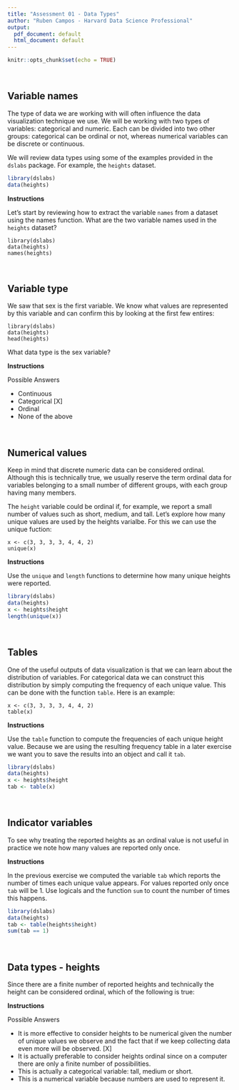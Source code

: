 ```yaml
---
title: "Assessment 01 - Data Types"
author: "Ruben Campos - Harvard Data Science Professional"
output:
  pdf_document: default
  html_document: default
---
```


```r
knitr::opts_chunk$set(echo = TRUE)
```

<br/>

## **Variable names**
The type of data we are working with will often influence the data visualization technique we use. We will be working with two types of variables: categorical and numeric. Each can be divided into two other groups: categorical can be ordinal or not, whereas numerical variables can be discrete or continuous.

We will review data types using some of the examples provided in the ```dslabs``` package. For example, the ```heights``` dataset.

```r
library(dslabs)
data(heights)
```

**Instructions**

Let's start by reviewing how to extract the variable ```names``` from a dataset using the names function. What are the two variable names used in the ```heights``` dataset?

```
library(dslabs)
data(heights)
names(heights)
```

<br/>

## **Variable type**
We saw that sex is the first variable. We know what values are represented by this variable and can confirm this by looking at the first few entires:

```
library(dslabs)
data(heights)
head(heights)
```

What data type is the sex variable?

**Instructions**

Possible Answers

- Continuous
- Categorical [X]
- Ordinal
- None of the above

<br/>

## **Numerical values**
Keep in mind that discrete numeric data can be considered ordinal. Although this is technically true, we usually reserve the term ordinal data for variables belonging to a small number of different groups, with each group having many members.

The ```height``` variable could be ordinal if, for example, we report a small number of values such as short, medium, and tall. Let's explore how many unique values are used by the heights varialbe. For this we can use the unique fuction:

```
x <- c(3, 3, 3, 3, 4, 4, 2)
unique(x)
```

**Instructions**

Use the ```unique``` and ```length``` functions to determine how many unique heights were reported.

```r
library(dslabs)
data(heights)
x <- heights$height
length(unique(x))
```

<br/>

## **Tables**
One of the useful outputs of data visualization is that we can learn about the distribution of variables. For categorical data we can construct this distribution by simply computing the frequency of each unique value. This can be done with the function ```table```. Here is an example:

```
x <- c(3, 3, 3, 3, 4, 4, 2)
table(x)
```

**Instructions**

Use the ```table``` function to compute the frequencies of each unique height value. Because we are using the resulting frequency table in a later exercise we want you to save the results into an object and call it ```tab```.

```r
library(dslabs)
data(heights)
x <- heights$height
tab <- table(x)
```

<br/>

## **Indicator variables**
To see why treating the reported heights as an ordinal value is not useful in practice we note how many values are reported only once.

**Instructions**

In the previous exercise we computed the variable ```tab``` which reports the number of times each unique value appears. For values reported only once ```tab``` will be 1. Use logicals and the function ```sum``` to count the number of times this happens.

```r
library(dslabs)
data(heights)
tab <- table(heights$height)
sum(tab == 1)
```

<br/>

## **Data types - heights**
Since there are a finite number of reported heights and technically the height can be considered ordinal, which of the following is true:

**Instructions**

Possible Answers

- It is more effective to consider heights to be numerical given the number of unique values we observe and the fact that if we keep collecting data even more will be observed. [X]
- It is actually preferable to consider heights ordinal since on a computer there are only a finite number of possibilities.
- This is actually a categorical variable: tall, medium or short.
- This is a numerical variable because numbers are used to represent it.